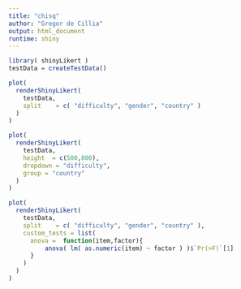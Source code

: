 ```yaml
---
title: "chisq"
author: "Gregor de Cillia"
output: html_document
runtime: shiny
---
```


```r
library( shinyLikert )
testData = createTestData()
```


```r
plot(
  renderShinyLikert( 
    testData,
    split    = c( "difficulty", "gender", "country" )
  ) 
)
```

```r
plot( 
  renderShinyLikert( 
    testData,
    height  = c(500,800),
    dropdown = "difficulty",
    group = "country"
  ) 
)
```


```r
plot(
  renderShinyLikert( 
    testData,
    split    = c( "difficulty", "gender", "country" ),
    custom_tests = list( 
      anova =  function(item,factor){
          anova( lm( as.numeric(item) ~ factor ) )$`Pr(>F)`[1]
      } 
    )
  ) 
)
```
